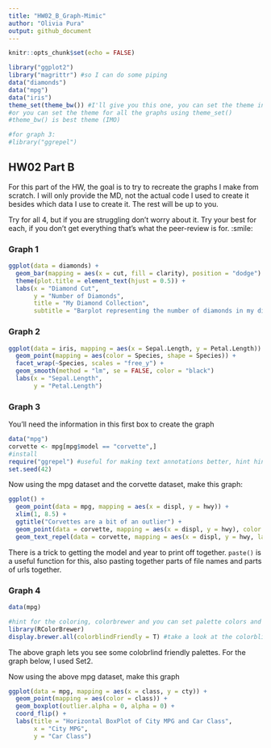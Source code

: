 ```yaml
---
title: "HW02_B_Graph-Mimic"
author: "Olivia Pura"
output: github_document
---
```


```r
knitr::opts_chunk$set(echo = FALSE)
```


```r
library("ggplot2")
library("magrittr") #so I can do some piping
data("diamonds")
data("mpg")
data("iris")
theme_set(theme_bw()) #I'll give you this one, you can set the theme individually for graphs
#or you can set the theme for all the graphs using theme_set()
#theme_bw() is best theme (IMO)

#for graph 3:
#library("ggrepel")


```

## HW02 Part B

For this part of the HW, the goal is to try to recreate the graphs I make from scratch. I will only provide the MD, not the actual code I used to create it besides which data I use to create it. The rest will be up to you. 

Try for all 4, but if you are struggling don't worry about it. Try your best for each, if you don't get everything that's what the peer-review is for. :smile:


### Graph 1
```r

ggplot(data = diamonds) + 
  geom_bar(mapping = aes(x = cut, fill = clarity), position = "dodge") +
  theme(plot.title = element_text(hjust = 0.5)) +
  labs(x = "Diamond Cut", 
       y = "Number of Diamonds", 
       title = "My Diamond Collection", 
       subtitle = "Barplot representing the number of diamonds in my diamond collection by \ntype of cut quality and clarity of diamond") 
```

### Graph 2
```r
ggplot(data = iris, mapping = aes(x = Sepal.Length, y = Petal.Length)) + 
  geom_point(mapping = aes(color = Species, shape = Species)) +
  facet_wrap(~Species, scales = "free_y") +
  geom_smooth(method = "lm", se = FALSE, color = "black")
  labs(x = "Sepal.Length", 
       y = "Petal.Length") 
```


### Graph 3
You'll need the information in this first box to create the graph
```r
data("mpg")
corvette <- mpg[mpg$model == "corvette",]
#install
require("ggrepel") #useful for making text annotations better, hint hint
set.seed(42)
```

Now using the mpg dataset and the corvette dataset, make this graph:

```r
ggplot() + 
  geom_point(data = mpg, mapping = aes(x = displ, y = hwy)) +
  xlim(1, 8.5) +
  ggtitle("Corvettes are a bit of an outlier") +
  geom_point(data = corvette, mapping = aes(x = displ, y = hwy), color = "blue") +
  geom_text_repel(data = corvette, mapping = aes(x = displ, y = hwy, label = paste("Corvette", corvette$year, sep = ", ")), nudge_x = .4, nudge_y = .3)
```

There is a trick to getting the model and year to print off together. `paste()` is a useful function for this, also pasting together parts of file names and parts of urls together. 


### Graph 4 
```r
data(mpg)

#hint for the coloring, colorbrewer and you can set palette colors and make your graphs colorblind friendly
library(RColorBrewer)
display.brewer.all(colorblindFriendly = T) #take a look at the colorblindfriendly options
```

The above graph lets you see some colobrlind friendly palettes. For the graph below, I used Set2.



Now using the above mpg dataset, make this graph

```r
ggplot(data = mpg, mapping = aes(x = class, y = cty)) + 
  geom_point(mapping = aes(color = class)) +
  geom_boxplot(outlier.alpha = 0, alpha = 0) +
  coord_flip() +
  labs(title = "Horizontal BoxPlot of City MPG and Car Class",
       x = "City MPG",
       y = "Car Class")
```




